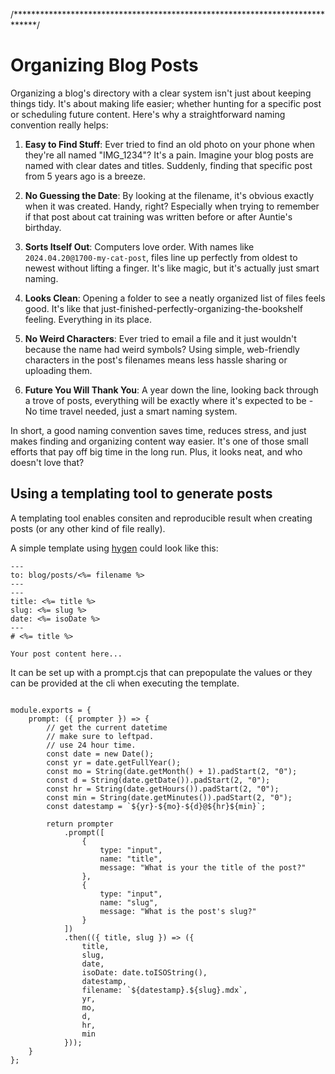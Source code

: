/*****************************************************************************/

# Organizing Blog Posts

Organizing a blog's directory with a clear system isn't just about keeping things tidy. It's about making life easier; whether hunting for a specific post or scheduling future content. Here's why a straightforward naming convention really helps:

1. **Easy to Find Stuff**: Ever tried to find an old photo on your phone when they're all named "IMG_1234"? It's a pain. Imagine your blog posts are named with clear dates and titles. Suddenly, finding that specific post from 5 years ago is a breeze.

2. **No Guessing the Date**: By looking at the filename, it's obvious exactly when it was created. Handy, right? Especially when trying to remember if that post about cat training was written before or after Auntie's birthday.

3. **Sorts Itself Out**: Computers love order. With names like `2024.04.20@1700-my-cat-post`, files line up perfectly from oldest to newest without lifting a finger. It's like magic, but it's actually just smart naming.

4. **Looks Clean**: Opening a folder to see a neatly organized list of files feels good. It's like that just-finished-perfectly-organizing-the-bookshelf feeling. Everything in its place.

5. **No Weird Characters**: Ever tried to email a file and it just wouldn't because the name had weird symbols? Using simple, web-friendly characters in the post's filenames means less hassle sharing or uploading them.

6. **Future You Will Thank You**: A year down the line, looking back through a trove of posts, everything will be exactly where it's expected to be - No time travel needed, just a smart naming system.

In short, a good naming convention saves time, reduces stress, and just makes finding and organizing content way easier. It's one of those small efforts that pay off big time in the long run. Plus, it looks neat, and who doesn't love that?

## Using a templating tool to generate posts

A templating tool enables consiten and reproducible result when creating posts (or any other kind of file really).

A simple template using [hygen](https://www.npmjs.com/package/hygen) could look like this:

```
---
to: blog/posts/<%= filename %>
---
---
title: <%= title %>
slug: <%= slug %>
date: <%= isoDate %>
---
# <%= title %>

Your post content here...
```

It can be set up with a prompt.cjs that can prepopulate the values or they can be provided at the cli when executing the template.

```

module.exports = {
    prompt: ({ prompter }) => {
        // get the current datetime
        // make sure to leftpad.
        // use 24 hour time.
        const date = new Date();
        const yr = date.getFullYear();
        const mo = String(date.getMonth() + 1).padStart(2, "0");
        const d = String(date.getDate()).padStart(2, "0");
        const hr = String(date.getHours()).padStart(2, "0");
        const min = String(date.getMinutes()).padStart(2, "0");
        const datestamp = `${yr}-${mo}-${d}@${hr}${min}`;

        return prompter
            .prompt([
                {
                    type: "input",
                    name: "title",
                    message: "What is your the title of the post?"
                },
                {
                    type: "input",
                    name: "slug",
                    message: "What is the post's slug?"
                }
            ])
            .then(({ title, slug }) => ({
                title,
                slug,
                date,
                isoDate: date.toISOString(),
                datestamp,
                filename: `${datestamp}.${slug}.mdx`,
                yr,
                mo,
                d,
                hr,
                min
            }));
    }
};
```
